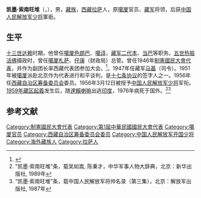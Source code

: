 '''凯墨·索南旺堆'''（{{bo|z=ཁེ་སྨད་བསོད་ནམས་དབང་འདུས་|w=khe smad bsod nams dbang 'dus|p=Kemai Soinam Wangdü}}，{{bd|1900年||1976年|}}），男，[[藏族|藏族]]，[[西藏|西藏]][[拉萨|拉萨]]人，原[[噶厦|噶厦]]官员、[[藏军|藏军]]将领，后获[[中国人民解放军少将|中国人民解放军少将]]軍銜。

==生平==
[[十三世达赖|十三世达赖]]时期，他曾任[[噶厦|噶厦]][[色朗巴|色朗巴]]、[[噶谆|噶谆]]，[[藏军二代本|藏军二代本]]、[[当巴|当巴]]等职务。[[热振·图旦绛白益西·丹巴坚赞|五世热振活佛]]摄政时，曾任[[噶厦|噶厦]][[札萨|札萨]]、[[仔康|仔康]]（财政局）总管。曾任1946年[[制憲國民大會代表|制憲國民大會代表]]，并作为副团长率西藏代表团参加大会。<ref>{{Cite web |url=http://www.capdtc.org/lsmy/xzww/201003/t20100330_559504.htm |title=周毓华，1946年，西藏代表出席国民大会始末，西藏文化网，2010-03-30 |accessdate=2011-07-07 |archive-date=2016-03-04 |archive-url=https://web.archive.org/web/20160304185836/http://www.capdtc.org/lsmy/xzww/201003/t20100330_559504.htm |dead-url=yes }}</ref>。1947年任藏军[[马基|马基]]（司令）。1951年被[[噶厦|噶厦]]派赴北京作为代表进行和平谈判，是[[十七条协议|十七条协议]]的签字人之一。1956年任[[西藏自治区筹备委员会|西藏自治区筹备委员会]]委员。1956年3月12日被授予[[中国人民解放军少将|中国人民解放军少将]]军衔。[[1959年藏区骚乱|1959年藏区起義]]发生后，随[[14世達賴|達賴喇嘛]]出逃[[印度|印度]]，1976年病死于国外。<ref>“凯墨·索南旺堆”条，载吴如嵩, 陈秉才，中华军事人物大辞典，北京：新华出版社, 1989年</ref><ref>“凯墨·索南旺堆”条，载中国人民解放军将帅名录（第三集），北京：解放军出版社, 1987年</ref>

==参考文献==
{{reflist}}

[[Category:制憲國民大會代表|Category:制憲國民大會代表]]
[[Category:第1屆中華民國國民大會代表|Category:第1屆中華民國國民大會代表]]
[[Category:噶厦官员|Category:噶厦官员]]
[[Category:西藏自治区筹备委员会委员|Category:西藏自治区筹备委员会委员]]
[[Category:中国人民解放军开国少将|Category:中国人民解放军开国少将]]
[[Category:海外藏族人|Category:海外藏族人]]
[[Category:拉萨人|Category:拉萨人]]